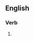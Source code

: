==English==

===Verb===
{{head|en|present participle}}

# {{present participle of|salamander|lang=en|nocat=1}}